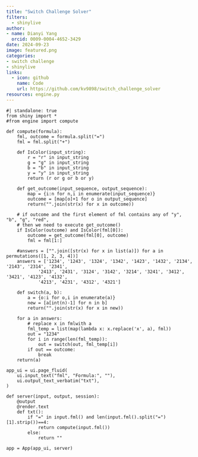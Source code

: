 ```yaml
---
title: "Switch Challenge Solver"
filters:
  - shinylive
author: 
- name: Dianyi Yang
  orcid: 0009-0004-4652-3429
date: 2024-09-23
image: featured.png
categories:
- switch challenge
- shinylive
links:
  - icon: github
    name: Code
    url: https://github.com/kv9898/switch_challenge_solver
resources: engine.py
---
```

```shinylive-python
#| standalone: true
from shiny import *
#from engine import compute

def compute(formula):
    fml, outcome = formula.split("=")
    fml = fml.split("+")

    def IsColor(input_string):
        r = "r" in input_string
        g = "g" in input_string
        b = "b" in input_string
        y = "y" in input_string
        return (r or g or b or y)

    def get_outcome(input_sequence, output_sequence):
        map = {i:n for n,i in enumerate(input_sequence)}
        outcome = [map[o]+1 for o in output_sequence]
        return("".join(str(x) for x in outcome))

    # if outcome and the first element of fml contains any of "y", "b", "g", "red",
    # then we need to execute get_outcome()
    if IsColor(outcome) and IsColor(fml[0]):
        outcome = get_outcome(fml[0], outcome)
        fml = fml[1:]

    #answers = ["".join([str(x) for x in list(a)]) for a in permutations([1, 2, 3, 4])]
    answers = ['1234', '1243', '1324', '1342', '1423', '1432', '2134', '2143', '2314', '2341', 
            '2413', '2431', '3124', '3142', '3214', '3241', '3412', '3421', '4123', '4132', 
            '4213', '4231', '4312', '4321']

    def switch(a, b):
        a = {o:i for o,i in enumerate(a)}
        new = [a[int(n)-1] for n in b]
        return("".join(str(x) for x in new))

    for a in answers:
        # replace x in fmlwith a
        fml_temp = list(map(lambda x: x.replace('x', a), fml))
        out = "1234"
        for i in range(len(fml_temp)):
            out = switch(out, fml_temp[i])
        if out == outcome:
            break
    return(a)

app_ui = ui.page_fluid(
    ui.input_text("fml", "Formula:", ""),
    ui.output_text_verbatim("txt"),
)

def server(input, output, session):
    @output
    @render.text
    def txt():
        if "=" in input.fml() and len(input.fml().split("=")[1].strip())==4:
            return compute(input.fml())
        else:
            return ""

app = App(app_ui, server)

```